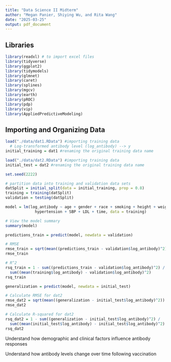 ```yaml
---
title: "Data Science II Midterm"
author: "Megan Panier, Shiying Wu, and Rita Wang"
date: "2025-03-25"
output: pdf_document
---
```


## Libraries
```r
library(readxl) # to import excel files
library(tidyverse)
library(ggplot2)
library(tidymodels)
library(glmnet)
library(caret)
library(splines)
library(mgcv)
library(earth)
library(pROC)
library(pdp)
library(vip)
library(AppliedPredictiveModeling)
```

## Importing and Organizing Data
```r
load("./data/dat1.RData") #importing training data
  # Log-transformed antibody level (log_antibody) --> y
initial_training = dat1 #renaming the original training data name

load("./data/dat2.RData") #importing training data
initial_test = dat2 #renaming the original training data name

set.seed(2222)

# partition data into training and validation data sets
datSplit = initial_split(data = initial_training, prop = 0.8)
training = training(datSplit)
validation = testing(datSplit)
```

```r
model = lm(log_antibody ~ age + gender + race + smoking + height + weight + bmi + diabetes + 
             hypertension + SBP + LDL + time, data = training)

# View the model summary
summary(model)
```

```r
predictions_train = predict(model, newdata = validation)

# RMSE
rmse_train = sqrt(mean((predictions_train - validation$log_antibody)^2))
rmse_train

# R^2
rsq_train = 1 - sum((predictions_train - validation$log_antibody)^2) / 
  sum((mean(training$log_antibody) - validation$log_antibody)^2)
rsq_train
```

```r
generalization = predict(model, newdata = initial_test)

# Calculate RMSE for dat2
rmse_dat2 = sqrt(mean((generalization - initial_test$log_antibody)^2))
rmse_dat2

# Calculate R-squared for dat2
rsq_dat2 = 1 - sum((generalization - initial_test$log_antibody)^2) / 
  sum((mean(initial_test$log_antibody) - initial_test$log_antibody)^2)
rsq_dat2
```

Understand how demographic and clinical factors influence antibody responses

Understand how antibody levels change over time following vaccination